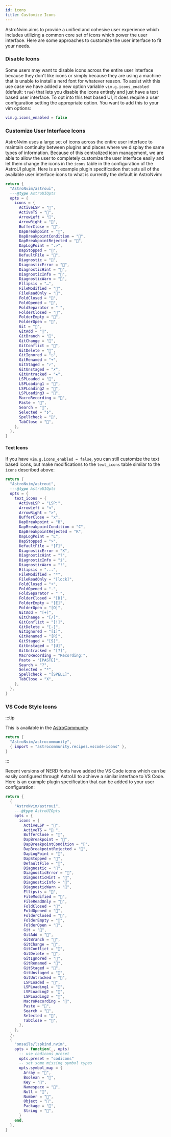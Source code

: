 ```yaml
---
id: icons
title: Customize Icons
---
```


AstroNvim aims to provide a unified and cohesive user experience which includes utilizing a common core set of icons which power the user interface. Here are some approaches to customize the user interface to fit your needs.

### Disable Icons

Some users may want to disable icons across the entire user interface because they don't like icons or simply because they are using a machine that is unable to install a nerd font for whatever reason. To assist with this use case we have added a new option variable `vim.g.icons_enabled` (default: `true`) that lets you disable the icons entirely and just have a text based user interface. To opt into this text based UI, it does require a user configuration setting the appropriate option. You want to add this to your vim options:

```lua title="lua/config/options.lua" ins={1}
vim.g.icons_enabled = false
```

### Customize User Interface Icons

AstroNvim uses a large set of icons across the entire user interface to maintain continuity between plugins and places where we display the same types of information. Because of this centralized icon management, we are able to allow the user to completely customize the user interface easily and let them change the icons in the `icons` table in the configuration of the AstroUI plugin. Here is an example plugin specification that sets all of the available user interface icons to what is currently the default in AstroNvim:

```lua title="lua/plugins/astroui.lua"
return {
  "AstroNvim/astroui",
  ---@type AstroUIOpts
  opts = {
    icons = {
      ActiveLSP = "",
      ActiveTS = "",
      ArrowLeft = "",
      ArrowRight = "",
      BufferClose = "󰅖",
      DapBreakpoint = "",
      DapBreakpointCondition = "",
      DapBreakpointRejected = "",
      DapLogPoint = ".>",
      DapStopped = "󰁕",
      DefaultFile = "󰈙",
      Diagnostic = "󰒡",
      DiagnosticError = "",
      DiagnosticHint = "󰌵",
      DiagnosticInfo = "󰋼",
      DiagnosticWarn = "",
      Ellipsis = "…",
      FileModified = "",
      FileReadOnly = "",
      FoldClosed = "",
      FoldOpened = "",
      FoldSeparator = " ",
      FolderClosed = "",
      FolderEmpty = "",
      FolderOpen = "",
      Git = "󰊢",
      GitAdd = "",
      GitBranch = "",
      GitChange = "",
      GitConflict = "",
      GitDelete = "",
      GitIgnored = "◌",
      GitRenamed = "➜",
      GitStaged = "✓",
      GitUnstaged = "✗",
      GitUntracked = "★",
      LSPLoaded = "",
      LSPLoading1 = "",
      LSPLoading2 = "󰀚",
      LSPLoading3 = "",
      MacroRecording = "",
      Paste = "󰅌",
      Search = "",
      Selected = "❯",
      Spellcheck = "󰓆",
      TabClose = "󰅙",
    },
  },
}
```

#### Text Icons

If you have `vim.g.icons_enabled = false`, you can still customize the text based icons, but make modifications to the `text_icons` table similar to the `icons` described above:

```lua title="lua/plugins/astroui.lua"
return {
  "AstroNvim/astroui",
  ---@type AstroUIOpts
  opts = {
    text_icons = {
      ActiveLSP = "LSP:",
      ArrowLeft = "<",
      ArrowRight = ">",
      BufferClose = "x",
      DapBreakpoint = "B",
      DapBreakpointCondition = "C",
      DapBreakpointRejected = "R",
      DapLogPoint = "L",
      DapStopped = ">",
      DefaultFile = "[F]",
      DiagnosticError = "X",
      DiagnosticHint = "?",
      DiagnosticInfo = "i",
      DiagnosticWarn = "!",
      Ellipsis = "...",
      FileModified = "*",
      FileReadOnly = "[lock]",
      FoldClosed = "+",
      FoldOpened = "-",
      FoldSeparator = " ",
      FolderClosed = "[D]",
      FolderEmpty = "[E]",
      FolderOpen = "[O]",
      GitAdd = "[+]",
      GitChange = "[/]",
      GitConflict = "[!]",
      GitDelete = "[-]",
      GitIgnored = "[I]",
      GitRenamed = "[R]",
      GitStaged = "[S]",
      GitUnstaged = "[U]",
      GitUntracked = "[?]",
      MacroRecording = "Recording:",
      Paste = "[PASTE]",
      Search = "?",
      Selected = "*",
      Spellcheck = "[SPELL]",
      TabClose = "X",
    },
  },
}
```

### VS Code Style Icons

:::tip

This is available in the [AstroCommunity](https://github.com/AstroNvim/astrocommunity/tree/main/lua/astrocommunity/recipes/vscode-icons)

```lua title="lua/community.lua" ins={3}
return {
  "AstroNvim/astrocommunity",
  { import = "astrocommunity.recipes.vscode-icons" },
}
```

:::

Recent versions of NERD fonts have added the VS Code icons which can be easily configured through AstroUI to achieve a similar interface to VS Code. Here is an example plugin specification that can be added to your user configuration:

```lua title="lua/plugins/vscode_icons.lua"
return {
  {
    "AstroNvim/astroui",
    ---@type AstroUIOpts
    opts = {
      icons = {
        ActiveLSP = "",
        ActiveTS = " ",
        BufferClose = "",
        DapBreakpoint = "",
        DapBreakpointCondition = "",
        DapBreakpointRejected = "",
        DapLogPoint = "",
        DapStopped = "",
        DefaultFile = "",
        Diagnostic = "",
        DiagnosticError = "",
        DiagnosticHint = "",
        DiagnosticInfo = "",
        DiagnosticWarn = "",
        Ellipsis = "",
        FileModified = "",
        FileReadOnly = "",
        FoldClosed = "",
        FoldOpened = "",
        FolderClosed = "",
        FolderEmpty = "",
        FolderOpen = "",
        Git = "",
        GitAdd = "",
        GitBranch = "",
        GitChange = "",
        GitConflict = "",
        GitDelete = "",
        GitIgnored = "",
        GitRenamed = "",
        GitStaged = "",
        GitUnstaged = "",
        GitUntracked = "",
        LSPLoaded = "",
        LSPLoading1 = "",
        LSPLoading2 = "",
        LSPLoading3 = "",
        MacroRecording = "",
        Paste = "",
        Search = "",
        Selected = "",
        TabClose = "",
      },
    },
  },
  {
    "onsails/lspkind.nvim",
    opts = function(_, opts)
      -- use codicons preset
      opts.preset = "codicons"
      -- set some missing symbol types
      opts.symbol_map = {
        Array = "",
        Boolean = "",
        Key = "",
        Namespace = "",
        Null = "",
        Number = "",
        Object = "",
        Package = "",
        String = "",
      }
    end,
  },
}
```
